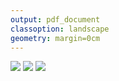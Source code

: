 ```yaml
---
output: pdf_document
classoption: landscape
geometry: margin=0cm
---
```

\centering 

![](tmp-1.png)
\newpage
![](tmp-2.png)
\newpage
![](tmp-3.png)
 



